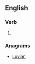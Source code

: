 ==English==

===Verb===
{{en-verb}}

# {{obsolete spelling of|[[unveil]]}}

===Anagrams===
* [[Luvian#English|Luvian]]